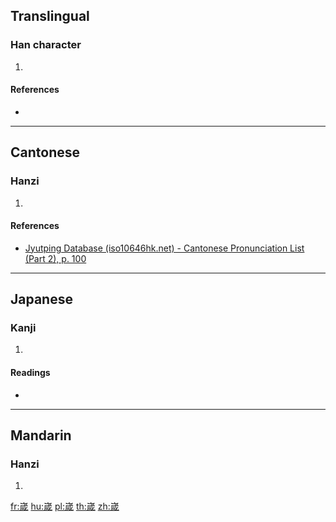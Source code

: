 ==Translingual==

===Han character===
{{Han char|rn=46|rad=山|as=09|sn=12|four=22253|canj=UIHR|ids=⿱山咸}}

# {{defn|Han|sort=山09}}

====References====
* {{Han ref|kx=0316.080|dkj=08271|hdz=10785.100|uh=5D45|ud=23877|bh=D8F1|bd=55537}}

----

==Cantonese==

===Hanzi===
{{yue-hanzi|jyut=[[haam4]]|y=haam4}}

# {{defn|lang=yue|sort=山09}}

====References====
* [http://www.iso10646hk.net/jp/document/download.jsp Jyutping Database (iso10646hk.net) - Cantonese Pronunciation List (Part 2), p. 100]

----

==Japanese==

===Kanji===
{{ja-kanji|grade=|rs=山09}}

# {{defn|lang=ja|sort=山09}}

====Readings====
* {{ja-readings|on=[[かん]] (kan), [[こん]] (kon)|kun=}}

----

==Mandarin==

===Hanzi===
{{cmn-hanzi|pin=[[hán]] ([[han2]])|wg=han<sup>1</sup>}}

# {{defn|lang=cmn|sort=山09}}

[[fr:嵅]]
[[hu:嵅]]
[[pl:嵅]]
[[th:嵅]]
[[zh:嵅]]